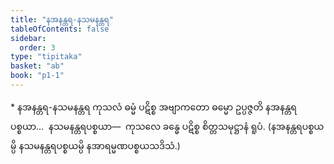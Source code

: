```yaml
---
title: "နအနန္တရ-နသမနန္တရ"
tableOfContents: false
sidebar:
  order: 3
type: "tipitaka"
basket: "ab"
book: "p1-1"
---
```



<DynamicBreadcrumb />

<Paragraph type="center" book="p1-1">
* နအနန္တရ-နသမနန္တရ
</Paragraph>

<Division number="37" book="p1-1" e="ch" v="36" p="305">

<Paragraph number="217" book="p1-1">
ကုသလံ ဓမ္မံ ပဋိစ္စ အဗျာကတော ဓမ္မော ဥပ္ပဇ္ဇတိ နအနန္တရပစ္စယာ…  နသမနန္တရပစ္စယာ—  ကုသလေ ခန္ဓေ ပဋိစ္စ စိတ္တသမုဋ္ဌာနံ ရူပံ. (နအနန္တရပစ္စယမ္ပိ နသမနန္တရပစ္စယမ္ပိ နအာရမ္မဏပစ္စယသဒိသံ.)
</Paragraph>
</Division>